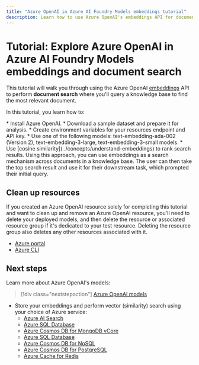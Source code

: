 ```yaml
---
title: "Azure OpenAI in Azure AI Foundry Models embeddings tutorial"
description: Learn how to use Azure OpenAI's embeddings API for document search with the BillSum dataset
---
```


# Tutorial: Explore Azure OpenAI in Azure AI Foundry Models embeddings and document search

This tutorial will walk you through using the Azure OpenAI [embeddings](../concepts/understand-embeddings) API to perform **document search** where you'll query a knowledge base to find the most relevant document.

In this tutorial, you learn how to:

<Check>
* Install Azure OpenAI.
* Download a sample dataset and prepare it for analysis.
* Create environment variables for your resources endpoint and API key.
* Use one of the following models: text-embedding-ada-002 (Version 2), text-embedding-3-large, text-embedding-3-small  models.
* Use [cosine similarity](../concepts/understand-embeddings) to rank search results.
</Check>
<Tabs>
<Tab title="Python">

<Python />
</Tab>

<Tab title="PowerShell">

<Powershell />
</Tab>
</Tabs>
Using this approach, you can use embeddings as a search mechanism across documents in a knowledge base. The user can then take the top search result and use it for their downstream task, which prompted their initial query.

## Clean up resources

If you created an Azure OpenAI resource solely for completing this tutorial and want to clean up and remove an Azure OpenAI resource, you'll need to delete your deployed models, and then delete the resource or associated resource group if it's dedicated to your test resource. Deleting the resource group also deletes any other resources associated with it.

- [Azure portal](../../../ai-services/multi-service-resource)
- [Azure CLI](../../../ai-services/multi-service-resource)

## Next steps

Learn more about Azure OpenAI's models:
> [!div class="nextstepaction"]
> [Azure OpenAI models](../concepts/models)
* Store your embeddings and perform vector (similarity) search using your choice of Azure service:
  * [Azure AI Search](/azure/search/vector-search-overview)
  * [Azure SQL Database](/azure/azure-sql/database/ai-artificial-intelligence-intelligent-applications?view=azuresql&preserve-view=true#vector-search)
  * [Azure Cosmos DB for MongoDB vCore](/azure/cosmos-db/mongodb/vcore/vector-search)
  * [Azure SQL Database](/azure/azure-sql/database/ai-artificial-intelligence-intelligent-applications?view=azuresql&preserve-view=true#vector-search)
  * [Azure Cosmos DB for NoSQL](/azure/cosmos-db/vector-search)
  * [Azure Cosmos DB for PostgreSQL](/azure/cosmos-db/postgresql/howto-use-pgvector)
  * [Azure Cache for Redis](/azure/azure-cache-for-redis/cache-tutorial-vector-similarity)
